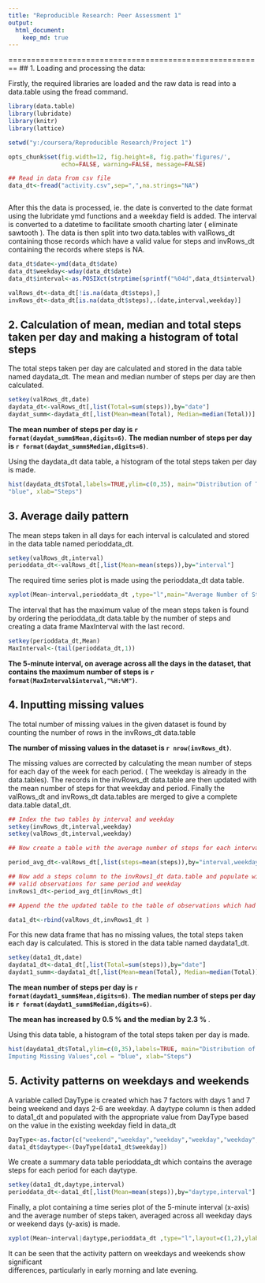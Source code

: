 ```yaml
---
title: "Reproducible Research: Peer Assessment 1"
output: 
  html_document:
    keep_md: true
---
```


========================================================
## 1. Loading and processing the data:

Firstly, the required libraries are loaded and the raw data is read into a data.table 
using the fread command. 
```r
library(data.table)
library(lubridate)
library(knitr)
library(lattice)

setwd("y:/coursera/Reproducible Research/Project 1")

opts_chunk$set(fig.width=12, fig.height=8, fig.path='figures/',
               echo=FALSE, warning=FALSE, message=FALSE)

## Read in data from csv file
data_dt<-fread("activity.csv",sep=",",na.strings="NA")
```

```r

```


After this the data is processed, ie. the date is converted to the date format using 
the lubridate ymd functions and a weekday field is added. 
The interval is converted to a datetime to facilitate smooth charting later ( eliminate sawtooth ).
The data is then split into two data.tables with valRows_dt containing those records which have a 
valid value for steps and invRows_dt containing the records where steps is NA.

```r

data_dt$date<-ymd(data_dt$date)
data_dt$weekday<-wday(data_dt$date)
data_dt$interval<-as.POSIXct(strptime(sprintf("%04d",data_dt$interval),"%H%M"))

valRows_dt<-data_dt[!is.na(data_dt$steps),]
invRows_dt<-data_dt[is.na(data_dt$steps),.(date,interval,weekday)]


```  
## 2. Calculation of mean, median and total steps taken per day and making a histogram of total steps

The total steps taken per day are calculated and stored in the data table named 
daydata_dt. The mean and median number of steps per day are then calculated.
```r

setkey(valRows_dt,date)
daydata_dt<-valRows_dt[,list(Total=sum(steps)),by="date"]
daydat_summ<-daydata_dt[,list(Mean=mean(Total), Median=median(Total))]
```
**The mean number of steps per day is `r format(daydat_summ$Mean,digits=6)`**.
**The median number of steps per day is `r format(daydat_summ$Median,digits=6)`**.


Using the daydata_dt data table, a histogram of the total steps taken per day is made.
```r
hist(daydata_dt$Total,labels=TRUE,ylim=c(0,35), main="Distribution of Total Number of Steps per Day",col = 
"blue", xlab="Steps")
```  

## 3. Average daily pattern

The mean steps taken in all days for each interval is calculated and stored in the 
data table named perioddata_dt.
```r

setkey(valRows_dt,interval)
perioddata_dt<-valRows_dt[,list(Mean=mean(steps)),by="interval"]
```
The required time series plot is made using the perioddata_dt data table.
```r

xyplot(Mean~interval,perioddata_dt ,type="l",main="Average Number of Steps by 5 Minute Interval",ylab="Number of Steps",scales = list(x = list(format = "%H:%M")))

```

The interval that has the maximum value of the mean steps taken is found by ordering 
the perioddata_dt data.table by the number of steps and creating a data frame 
MaxInterval with the last record.
```r

setkey(perioddata_dt,Mean)
MaxInterval<-(tail(perioddata_dt,1))

```

**The 5-minute interval, on average across all the days in the dataset, that contains 
the maximum number of steps is `r format(MaxInterval$interval,"%H:%M")`**.

## 4. Inputting missing values

The total number of missing values in the given dataset is found by counting the 
number of rows in the invRows_dt data.table

**The number of missing values in the dataset is `r nrow(invRows_dt)`**.

The missing values are corrected by calculating the mean number of steps for each 
day of the week for each period. ( The weekday is already in the data.tables). The records in 
the invRows_dt data.table are then updated with the mean number of steps for that 
weekday and period.  Finally the valRows_dt and invRows_dt data.tables are merged to 
give a complete data.table data1_dt.

```r
## Index the two tables by interval and weekday
setkey(invRows_dt,interval,weekday)
setkey(valRows_dt,interval,weekday)

## Now create a table with the average number of steps for each interval on each weekday

period_avg_dt<-valRows_dt[,list(steps=mean(steps)),by="interval,weekday"]

## Now add a steps column to the invRows1_dt data.table and populate with the mean for 
## valid observations for same period and weekday
invRows1_dt<-period_avg_dt[invRows_dt]

## Append the the updated table to the table of observations which had valid steps values

data1_dt<-rbind(valRows_dt,invRows1_dt )

```
For this new data frame that has no missing values, the total steps taken each day is 
calculated. This is stored in the data table named daydata1_dt.
```r

setkey(data1_dt,date)
daydata1_dt<-data1_dt[,list(Total=sum(steps)),by="date"]
daydat1_summ<-daydata1_dt[,list(Mean=mean(Total), Median=median(Total))]
```

**The mean number of steps per day is `r format(daydat1_summ$Mean,digits=6)`**.
**The median number of steps per day is `r format(daydat1_summ$Median,digits=6)`**.

**The mean has increased by 0.5 % and the median by 2.3 % **.

Using this data table, a histogram of the total steps taken per day is made.
```r
hist(daydata1_dt$Total,ylim=c(0,35),labels=TRUE, main="Distribution of Total Number of Steps per Day after 
Imputing Missing Values",col = "blue", xlab="Steps")

```

## 5. Activity patterns on weekdays and weekends

A variable called DayType is created which has 7 factors with days 1 and 7 being weekend and days 2-6 are weekday.
A daytype column is then added to data1_dt and populated with the appropriate value from DayType based on the value in the existing weekday field in data_dt
```r

DayType<-as.factor(c("weekend","weekday","weekday","weekday","weekday","weekday","weekend"))
data1_dt$daytype<-(DayType[data1_dt$weekday])

```
We create a summary data table perioddata_dt which contains the average steps for each period for each daytype.


```r
setkey(data1_dt,daytype,interval)
perioddata_dt<-data1_dt[,list(Mean=mean(steps)),by="daytype,interval"]


```

Finally, a plot containing a time series plot of the 5-minute interval (x-axis) 
and the average number of steps taken, averaged across all weekday days or weekend 
days (y-axis) is made. 

```r

xyplot(Mean~interval|daytype,perioddata_dt ,type="l",layout=c(1,2),ylab="Number of Steps",scales = list(x = list(format = "%H:%M")))


```

It can be seen that the activity pattern on weekdays and weekends show significant  
differences, particularly in early morning and late evening.
